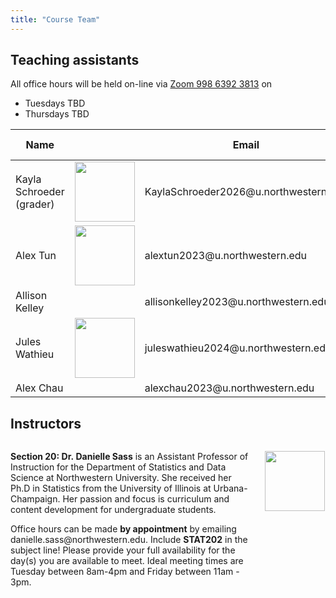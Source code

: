 ---
title: "Course Team"
---

## Teaching assistants

All office hours will be held on-line via [Zoom 998 6392 3813](https://northwestern.zoom.us/j/99863923813) on

-   Tuesdays TBD
-   Thursdays TBD

| Name                     |                                                | Email                                  | Office hours   |
|--------------------------|------------------------------------------------|----------------------------------------|----------------|
| Kayla Schroeder (grader) | ![](images/ta/profile_kayla.jpg){height="1in"} | KaylaSchroeder2026\@u.northwestern.edu | By Appointment |
| Alex Tun                 | ![](images/ta/profile_alex.jpg){height="1in"}  | alextun2023\@u.northwestern.edu        | TBD            |
| Allison Kelley           |                                                | allisonkelley2023\@u.northwestern.edu  | TBD            |
| Jules Wathieu            | ![](images/ta/profile_jules.jpg){height="1in"} | juleswathieu2024\@u.northwestern.edu   | TBD            |
| Alex Chau                |                                                | alexchau2023\@u.northwestern.edu       | TBD            |

## Instructors

::: columns
::: {.column width="80%"}
**Section 20: Dr. Danielle Sass** is an Assistant Professor of Instruction for the Department of Statistics and Data Science at Northwestern University. She received her Ph.D in Statistics from the University of Illinois at Urbana-Champaign. Her passion and focus is curriculum and content development for undergraduate students.

Office hours can be made **by appointment** by emailing danielle.sass\@northwestern.edu. Include **STAT202** in the subject line! Please provide your full availability for the day(s) you are available to meet. Ideal meeting times are Tuesday between 8am-4pm and Friday between 11am - 3pm.
:::

::: {.column width="20%"}
![](images/ta/profile_sass.jpg){height="1in"}
:::
:::

<!-- ::: columns -->

<!-- ::: {.column width="80%"} -->

<!-- **Section 21: Dr. Arvind Krishna** is an Assistant Professor of Instruction for the Department of Statistics and Data Science at Northwestern University. He received his Ph.D in Statistics from Georgia Institute of Technology. Office hours can be made by appointment by emailing krish\@northwestern.edu -->

<!-- ::: -->

<!-- ::: {.column width="20%"} -->

<!-- ![](images/ta/profile_krish.jpg){height="1in"} -->

<!-- ::: -->

<!-- ::: -->

